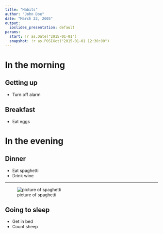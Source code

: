 ```yaml
---
title: "Habits"
author: "John Doe"
date: "March 22, 2005"
output:
  ioslides_presentation: default
params:
  start: !r as.Date("2015-01-01")
  snapshot: !r as.POSIXct("2015-01-01 12:30:00")
---
```


# In the morning

## Getting up

- Turn off alarm


## Breakfast

- Eat eggs  

# In the evening

## Dinner

- Eat spaghetti
- Drink wine

----

![picture of spaghetti](images/spaghetti.jpg)

## Going to sleep

- Get in bed
- Count sheep